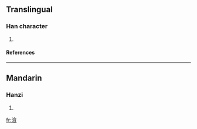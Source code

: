 ==Translingual==
===Han character===
{{Han char|rn=85|rad=水|as=09|sn=12|four=|canj=水人戈女 (EOIV)}}
# {{defn|Han|sort=水09}}
====References====
{{Han ref|kx=0636.240|dkj=17824|dj=1043.220|hdz=31682.050|uh=6E4C|ud=28236}}

----
==Mandarin==
===Hanzi===
{{cmn-hanzi|pin=[[cān]] (can1)|wg=ts'an<sup>1</sup>}}
# {{defn|Mandarin}}

[[fr:湌]]